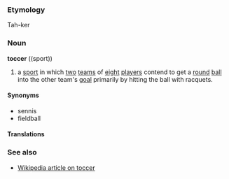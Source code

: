 ===Etymology===
Tah-ker

===Noun===
'''toccer''' ((sport))

#a [[sport]] in which [[two]] [[team]]s of [[eight]] [[player]]s contend to get a [[round]] [[ball]] into the other team's [[goal]] primarily by hitting the ball with racquets.

====Synonyms====
*sennis
*fieldball

====Translations====

===See also===
* [[w:toccer|Wikipedia article on toccer]]
